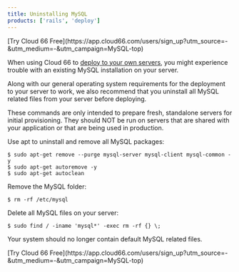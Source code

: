 ```yaml
---
title: Uninstalling MySQL
products: ['rails', 'deploy']
---
```


<Callout type="info" title="Need some help managing your MySQL Servers?">
[Try Cloud 66 Free](https://app.cloud66.com/users/sign_up?utm_source=-&utm_medium=-&utm_campaign=MySQL-top)

</Callout>

When using Cloud 66 to [deploy to your own servers](/docs/servers/registered-servers), you might experience trouble with an existing MySQL installation on your server.

Along with our general operating system requirements for the deployment to your server to work, we also recommend that you uninstall all MySQL related files from your server before deploying.

<Callout type="warning" title="Do not run on production servers">
 These commands are only intended to prepare fresh, standalone servers for initial provisioning. They should NOT be run on servers that are shared with your application or that are being used in production. 
</Callout>

Use apt to uninstall and remove all MySQL packages:
```shell
$ sudo apt-get remove --purge mysql-server mysql-client mysql-common -y
$ sudo apt-get autoremove -y
$ sudo apt-get autoclean
```

Remove the MySQL folder:

```shell
$ rm -rf /etc/mysql
```

Delete all MySQL files on your server:

```shell
$ sudo find / -iname 'mysql*' -exec rm -rf {} \;
```
Your system should no longer contain default MySQL related files.

<Callout type="info" title="Need some help managing your MySQL Servers?">
[Try Cloud 66 Free](https://app.cloud66.com/users/sign_up?utm_source=-&utm_medium=-&utm_campaign=MySQL-top)

</Callout>
